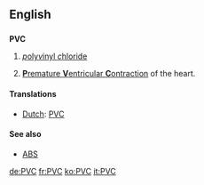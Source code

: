 ==English==

==={{initialism}}===
'''PVC'''

#{{organic compound}} [[polyvinyl chloride|''p''oly''v''inyl ''c''hloride]]
#{{medicine}} [[premature ventricular contraction|'''P'''remature '''V'''entricular '''C'''ontraction]] of the heart.

====Translations====
{{rfc-trans}}
{{trans-top|}}
*[[Dutch]]: [[#Dutch|PVC]]
{{trans-mid}}
{{trans-bottom}}

====See also====
* {{sense|chemistry}} [[ABS]]

[[de:PVC]]
[[fr:PVC]]
[[ko:PVC]]
[[it:PVC]]